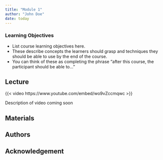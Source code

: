 ```yaml
---
title: "Module 1"
author: "John Doe"
date: today
---
```


::: {.callout-tip}
### Learning Objectives

- List course learning objectives here.
- These describe concepts the learners should grasp and techniques they should be able to use by the end of the course.
- You can think of these as completing the phrase "after this course, the participant should be able to..."
:::

## Lecture

{{< video https://www.youtube.com/embed/wo9vZccmqwc >}}

Description of video coming soon

## Materials

## Authors

## Acknowledgement